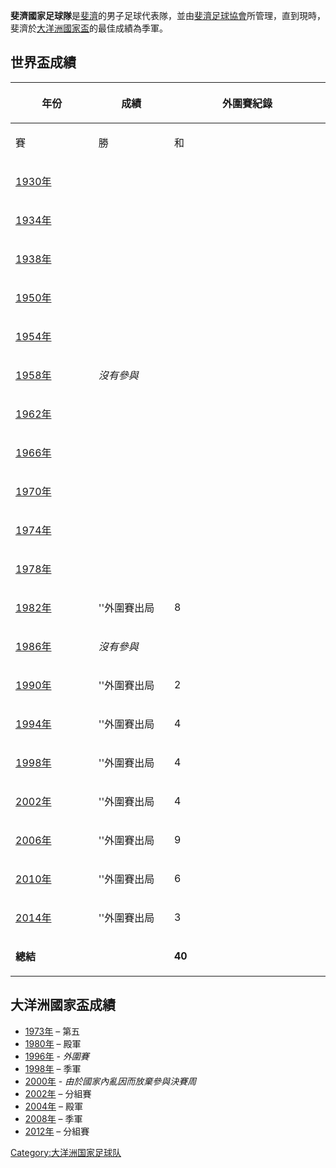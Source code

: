 {{Infobox 國家足球代表隊 |
 Name = 斐濟 |
 Badge = <!-- 檔案不存在 Fiji FA.svg ，可從英文維基百科取得 --> |
 Nickname = Bula Boys |
 Association = [[斐濟足球協會|斐濟足球協會]] |
 FIFA Trigramme  = FIJ |
 FIFA Rank       = [[國際足協世界排名|188]]{{decrease}}6（2014年6月） |
 FIFA max = 94 |
 FIFA max date = 1994年7月 |
 FIFA min = 188 |
 FIFA min date = 2014年6月 |
 Confederation = [[OFC|OFC]] ([[大洋洲|大洋洲]]) |
 Coach = Juan Carlos Buzzetti |
 Most caps =  Esala Masi<br />Taniela Waqa (35場) |
 Top scorer = Esala Masi (23球) |

  pattern_la1=_shoulder_stripes_black_stripes|pattern_b1=_shoulder_stripes_black_stripes|pattern_ra1=_shoulder_stripes_black_stripes
| leftarm1=FFFFFF|body1=FFFFFF|rightarm1=FFFFFF|shorts1=000000|socks1=FFFFFF
| pattern_sh1=_adidaswhite|pattern_b2=_fijiaway|pattern_ra2=
| leftarm2=0000FF|body2=0000FF|rightarm2=0000FF|shorts2=0000FF|socks2=0000FF|

 First game = {{flagicon|FIJ|colonial}} 斐濟 4 - 6 [[新西蘭國家足球隊|新西蘭]] {{flagicon|NZL}}<br />([[斐濟|斐濟]][[蘇瓦|蘇瓦]]; 1951年10月7日) |
 Largest win = {{flagicon|FIJ}} 斐濟 24 - 0 [[吉里巴斯國家足球隊|-{zh-hans:基里巴斯; zh-hant:吉里巴斯;}-]] {{flagicon|KIR}}<br />([[斐濟|斐濟]][[蘇瓦|蘇瓦]]; 1979年8月24日) |
 Largest loss = {{flagicon|NZL}} [[新西蘭國家足球隊|新西蘭]] 13 - 0 斐濟 {{flagicon|FIJ}}<br />([[紐西蘭|紐西蘭]][[奧克蘭_(紐西蘭)|奧克蘭]]; 1981年8月16日) |
 World cup apps = |
 World cup first = - |
 World cup best = - |
 Regional name = [[大洋洲國家盃|大洋洲國家盃]] |
 Regional cup apps = 7 |
 Regional cup first = [[1973年大洋洲國家盃|1973年]] |
 Regional cup best = 季軍; [[1998年大洋洲國家盃|1998年]], [[2008年大洋洲國家盃|2008年]] 
}}
'''斐濟國家足球隊'''是[[斐濟|斐濟]]的男子足球代表隊，並由[[斐濟足球協會|斐濟足球協會]]所管理，直到現時，斐濟於[[大洋洲國家盃|大洋洲國家盃]]的最佳成績為季軍。

== 世界盃成績 ==
{| class="wikitable" style="text-align: center;" width="500px;"
|-
!width="140px" rowspan=2 |年份
!width="130px" rowspan=2 |成績
!width="300px" colspan=6 |外圍賽紀錄
|-
!width="50px"|賽
!width="50px"|勝
!width="50px"|和
!width="50px"|負
!width="50px"|入球
!width="50px"|失球
|-
|{{flagicon|Uruguay}} [[1930年世界盃足球賽|1930年]]
|rowspan=11 colspan=7 |''沒有參與''
|-
|{{flagicon|Italy|old}} [[1934年世界盃足球賽|1934年]]
|-
|{{flagicon|France}} [[1938年世界盃足球賽|1938年]]
|-
|{{flagicon|Brazil}} [[1950年世界盃足球賽|1950年]]
|-
|{{flagicon|Switzerland}} [[1954年世界盃足球賽|1954年]]
|-
|{{flagicon|Sweden}} [[1958年世界盃足球賽|1958年]]
|-
|{{flagicon|Chile}} [[1962年世界盃足球賽|1962年]]
|-
|{{flagicon|England}} [[1966年世界盃足球賽|1966年]]
|-
|{{flagicon|Mexico}} [[1970年世界盃足球賽|1970年]]
|-
|{{flagicon|West Germany}} [[1974年世界盃足球賽|1974年]]
|-
|{{flagicon|Argentina}} [[1978年世界盃足球賽|1978年]] 
|-
|{{flagicon|Spain}} [[1982年世界盃足球賽|1982年]] ||''外圍賽出局||8 ||1 ||3 ||4 ||6 ||35 
|-
|{{flagicon|Mexico}} [[1986年世界盃足球賽|1986年]] || colspan=7 |''沒有參與''
|-
|{{flagicon|Italy}} [[1990年世界盃足球賽|1990年]] ||''外圍賽出局||2 ||1 ||0 ||1 ||2 ||5 
|-
|{{flagicon|USA}} [[1994年世界盃足球賽|1994年]] ||''外圍賽出局||4 ||2 ||1 ||1 ||6 ||3  
|-
|{{flagicon|France}} [[1998年世界盃足球賽|1998年]] ||''外圍賽出局||4||2||0||2||4||7
|-
|{{flagicon|South Korea}}{{flagicon|Japan}} [[2002年世界盃足球賽|2002年]] ||''外圍賽出局||4||3||0||1||27||4
|-
|{{flagicon|Germany}} [[2006年世界盃足球賽|2006年]] ||''外圍賽出局||9||4||1||4||22||15
|-
|{{flagicon|South Africa}} [[2010年世界盃足球賽|2010年]] ||''外圍賽出局||6||2||1||3||7||10
|-
|{{flagicon|Brazil}} [[2014年世界盃足球賽|2014年]] ||''外圍賽出局||3||0||2||1||1||2
|-
|'''總結'''|| ||'''40'''||'''15'''||'''8'''||'''17'''||'''75'''||'''81'''
|}

== 大洋洲國家盃成績 ==
* [[1973年大洋洲國家盃|1973年]] – 第五
* [[1980年大洋洲國家盃|1980年]] – 殿軍
* [[1996年大洋洲國家盃|1996年]] - ''外圍賽''
* [[1998年大洋洲國家盃|1998年]] – 季軍
* [[2000年大洋洲國家盃|2000年]] - ''由於國家內亂因而放棄參與決賽周''
* [[2002年大洋洲國家盃|2002年]] – 分組賽
* [[2004年大洋洲國家盃|2004年]] – 殿軍
* [[2008年大洋洲國家盃|2008年]] – 季軍
* [[2012年大洋洲國家盃|2012年]] – 分組賽

{{大洋洲足協國家足球隊}}
{{國際足球}}

[[Category:大洋洲国家足球队|Category:大洋洲国家足球队]]